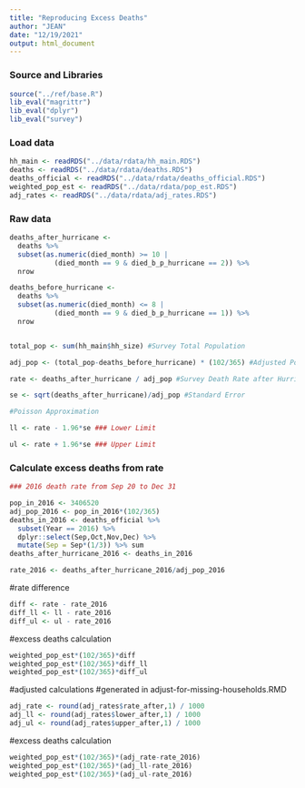 ---
title: "Reproducing Excess Deaths"
author: "JEAN"
date: "12/19/2021"
output: html_document
---


### Source and Libraries

```{R, Libs}
source("../ref/base.R")
lib_eval("magrittr")
lib_eval("dplyr")
lib_eval("survey")

```

### Load data

```{R, load data}
hh_main <- readRDS("../data/rdata/hh_main.RDS")
deaths <- readRDS("../data/rdata/deaths.RDS")
deaths_official <- readRDS("../data/rdata/deaths_official.RDS")
weighted_pop_est <- readRDS("../data/rdata/pop_est.RDS")
adj_rates <- readRDS("../data/rdata/adj_rates.RDS")
```

### Raw data

```{R, survey raw data}
deaths_after_hurricane <- 
  deaths %>% 
  subset(as.numeric(died_month) >= 10 | 
           (died_month == 9 & died_b_p_hurricane == 2)) %>%
  nrow

deaths_before_hurricane <-
  deaths %>% 
  subset(as.numeric(died_month) <= 8 | 
           (died_month == 9 & died_b_p_hurricane == 1)) %>%
  nrow


total_pop <- sum(hh_main$hh_size) #Survey Total Population

adj_pop <- (total_pop-deaths_before_hurricane) * (102/365) #Adjusted Population after Hurricane

rate <- deaths_after_hurricane / adj_pop #Survey Death Rate after Hurricane

se <- sqrt(deaths_after_hurricane)/adj_pop #Standard Error

#Poisson Approximation

ll <- rate - 1.96*se ### Lower Limit

ul <- rate + 1.96*se ### Upper Limit
```

### Calculate excess deaths from rate

```{R, excess deaths}

### 2016 death rate from Sep 20 to Dec 31

pop_in_2016 <- 3406520
adj_pop_2016 <- pop_in_2016*(102/365)
deaths_in_2016 <- deaths_official %>% 
  subset(Year == 2016) %>%
  dplyr::select(Sep,Oct,Nov,Dec) %>%
  mutate(Sep = Sep*(1/3)) %>% sum
deaths_after_hurricane_2016 <- deaths_in_2016 

rate_2016 <- deaths_after_hurricane_2016/adj_pop_2016
```

#rate difference

```{R, rate difference}
diff <- rate - rate_2016
diff_ll <- ll - rate_2016
diff_ul <- ul - rate_2016
```

#excess deaths calculation

```{R, rate difference}
weighted_pop_est*(102/365)*diff
weighted_pop_est*(102/365)*diff_ll
weighted_pop_est*(102/365)*diff_ul
```

#adjusted calculations
#generated in adjust-for-missing-households.RMD

```{R, adjsuted calculations}
adj_rate <- round(adj_rates$rate_after,1) / 1000
adj_ll <- round(adj_rates$lower_after,1) / 1000
adj_ul <- round(adj_rates$upper_after,1) / 1000
```

#excess deaths calculation

```{R, excess deaths calc}
weighted_pop_est*(102/365)*(adj_rate-rate_2016)
weighted_pop_est*(102/365)*(adj_ll-rate_2016)
weighted_pop_est*(102/365)*(adj_ul-rate_2016)
```